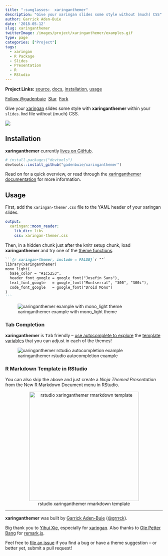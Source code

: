 ```yaml
---
title: ":sunglasses:  xaringanthemer"
description: "Give your xaringan slides some style without (much) CSS"
author: Garrick Aden-Buie
date: '2018-05-12'
slug: xaringanthemer
twitterImage: /images/project/xaringanthemer/examples.gif
type: page
categories: ["Project"]
tags:
  - xaringan
  - R Package
  - Slides
  - Presentation
  - R
  - RStudio
---
```


[xt-src]: https://github.com/gadenbuie/xaringanthemer
[devtools]: https://github.com/r-lib/devtools
[xaringan]: https://github.com/yihui/xaringan
[xt-docs]: https://pkg.garrickadenbuie.com/xaringanthemer

**Project Links:** [source][xt-src], [docs][xt-docs], [installation](#installation), [usage](#usage)

<!-- https://buttons.github.io/ -->
<a class="github-button" href="https://github.com/gadenbuie" data-show-count="true" aria-label="Follow @gadenbuie on GitHub">Follow @gadenbuie</a>&nbsp;
<a class="github-button" href="https://github.com/gadenbuie/xaringanthemer" data-icon="octicon-star" data-show-count="true" aria-label="Star gadenbuie/xaringanthemer on GitHub">Star</a>&nbsp;
<a class="github-button" href="https://github.com/gadenbuie/xaringanthemer/fork" data-icon="octicon-repo-forked" data-show-count="true" aria-label="Fork gadenbuie/xaringanthemer on GitHub">Fork</a>

Give your [xaringan] slides some style with **xaringanthemer** within your `slides.Rmd` file without (much) CSS.

![](/images/project/xaringanthemer/examples.gif)

## Installation

**xaringanthemer** currently [lives on GitHub][xt-src].

```r
# install.packages("devtools")
devtools::install_github("gadenbuie/xaringanthemer")
```

Read on for a quick overview, or read through the [xaringanthemer documentation][xt-docs] for more information.

## Usage

<!-- Set link to theme-settings, template-variables, theme functions -->
[theme-settings]: https://pkg.garrickadenbuie.com/xaringanthemer/articles/xaringanthemer.html#theme-settings
[template-variables]: https://pkg.garrickadenbuie.com/xaringanthemer/articles/template-variables.html
[theme-functions]: https://pkg.garrickadenbuie.com/xaringanthemer/articles/singles/themes.html

First, add the `xaringan-themer.css` file to the YAML header of your xaringan slides.

```yaml
output:
  xaringan::moon_reader:
    lib_dir: libs
    css: xaringan-themer.css
```

Then, in a hidden chunk just after the knitr setup chunk, load **xaringanthemer** and try one of the [theme functions][theme-functions].

````markdown
```{r xaringan-themer, include = FALSE}`r ""`
library(xaringanthemer)
mono_light(
  base_color = "#1c5253",
  header_font_google = google_font("Josefin Sans"),
  text_font_google   = google_font("Montserrat", "300", "300i"),
  code_font_google   = google_font("Droid Mono")
)
```
````

![xaringanthemer example with mono_light theme](/images/project/xaringanthemer/example_mono_light_1c5253.png)


### Tab Completion

**xaringanthemer** is <kbd>Tab</kbd> friendly -- [use autocomplete to explore][theme-settings] the [template variables][template-variables] that you can adjust in each of the themes!

![xaringanthemer rstudio autocompletion example](/images/project/xaringanthemer/xaringanthemer-rstudio-help.gif)

### R Markdown Template in RStudio

You can also skip the above and just create a *Ninja Themed Presentation* from the New R Markdown Document menu in RStudio.

<center>
![rstudio xaringanthemer rmarkdown template](/images/project/xaringanthemer/rmarkdown-template-screenshot.png){width=350px}
</center>


***

[xaringan]: https://github.com/yihui/xaringan
[remarkjs]: https://github.com/gnab/remark

**xaringanthemer** was built by [Garrick Aden-Buie](https://www.garrickadenbuie.com) ([&commat;grrrck](https://twitter.com/grrrck)).

Big thank you to [Yihui Xie](https://yihui.name), especially for [xaringan].
Also thanks to [Ole Petter Bang](http://gnab.org) for [remark.js][remarkjs].

Feel free to [file an issue](https://github.com/gadenbuie/xaringanthemer/issues) 
if you find a bug or have a theme suggestion -- or better yet, submit a pull request!